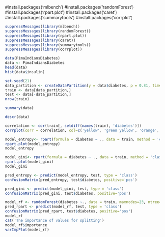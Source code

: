 #install.packages('mlbench')
#install.packages('randomForest')
#install.packages('rpart.plot')
#install.packages('caret')
#install.packages('summarytools')
#install.packages('corrplot')
```{r}
suppressMessages(library(mlbench))
suppressMessages(library(randomForest))
suppressMessages(library(rpart.plot))
suppressMessages(library(caret))
suppressMessages(library(summarytools))
suppressMessages(library(corrplot))
```
```{r}
data(PimaIndiansDiabetes)
data <- PimaIndiansDiabetes
head(data)
hist(data$insulin)
```
```{r}
set.seed(21)
data_partition <- createDataPartition(y = data$diabetes, p = 0.81, times = 1, list = FALSE)
train <- data[data_partition,]
test <- data[-data_partition,]
nrow(train)
```
```{r}
summary(data)
```
```{r}
descr(data)
```
```{r}
correlation <- cor(train[, setdiff(names(train), 'diabetes')])
corrplot(corr = correlation, col=c('yellow', 'green yellow', 'orange', 'pink', 'violet', 'purple'), method = 'pie')
```
```{r}
model_entropy<- rpart(formula = diabetes ~ ., data = train, method = 'class', minsplit=2, control = rpart.control(maxdepth = 5, minbucket = 1, cp=0.0), parms = list(split = 'information'))
rpart.plot(model_entropy)
model_entropy
```
```{r}
model_gini<- rpart(formula = diabetes ~ ., data = train, method = 'class', minsplit=2, control = rpart.control(maxdepth = 5, minbucket = 1, cp=0.0), parms = list(split = 'gini'))
rpart.plot(model_gini)
model_gini
```
```{r}
pred_entropy <- predict(model_entropy, test, type = 'class')
confusionMatrix(pred_entropy, test$diabetes, positive='pos')
```
```{r}
pred_gini <- predict(model_gini, test, type = 'class')
confusionMatrix(pred_gini, test$diabetes, positive='pos')
```
```{r}
model_rf <- randomForest(diabetes ~., data = train, maxnodes=23, ntree=8, mtry = sqrt(8), nodesize = 2)
pred_rpart <- predict(model_rf, test, type = 'class')
confusionMatrix(pred_rpart, test$diabetes, positive='pos')
model_rf
cat('The importance of values for splitting')
model_rf$importance
varImpPlot(model_rf)
```
